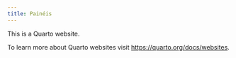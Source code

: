 ```yaml
---
title: Painéis
---
```


This is a Quarto website.

To learn more about Quarto websites visit <https://quarto.org/docs/websites>.


